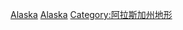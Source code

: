 {{Commonscat|Islands of Alaska}}

[[Category:美國各州島嶼|Alaska]]
[[Category:美國西岸島嶼|Alaska]]
[[Category:阿拉斯加州地形|Category:阿拉斯加州地形]]
